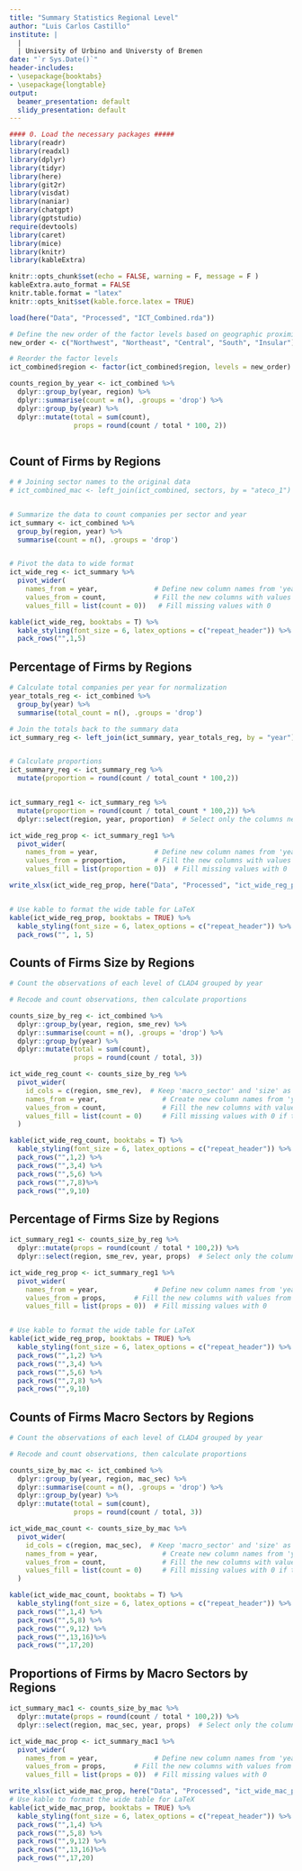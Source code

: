 ```yaml
---
title: "Summary Statistics Regional Level"
author: "Luis Carlos Castillo"
institute: |
  | 
  | University of Urbino and Universty of Bremen
date: "`r Sys.Date()`"
header-includes:
- \usepackage{booktabs}
- \usepackage{longtable}
output:
  beamer_presentation: default
  slidy_presentation: default
---
```


```r
#### 0. Load the necessary packages #####
library(readr)
library(readxl)
library(dplyr)
library(tidyr)
library(here)
library(git2r)
library(visdat)
library(naniar)
library(chatgpt)
library(gptstudio)
require(devtools)
library(caret)
library(mice)
library(knitr)
library(kableExtra)

knitr::opts_chunk$set(echo = FALSE, warning = F, message = F )
kableExtra.auto_format = FALSE
knitr.table.format = "latex"
knitr::opts_knit$set(kable.force.latex = TRUE)

```


```r

load(here("Data", "Processed", "ICT_Combined.rda"))

# Define the new order of the factor levels based on geographic proximity
new_order <- c("Northwest", "Northeast", "Central", "South", "Insular")

# Reorder the factor levels
ict_combined$region <- factor(ict_combined$region, levels = new_order)

counts_region_by_year <- ict_combined %>%
  dplyr::group_by(year, region) %>%
  dplyr::summarise(count = n(), .groups = 'drop') %>%
  dplyr::group_by(year) %>%
  dplyr::mutate(total = sum(count),
                props = round(count / total * 100, 2)) 



```



## Count of Firms by Regions

```r

# # Joining sector names to the original data
# ict_combined_mac <- left_join(ict_combined, sectors, by = "ateco_1")


# Summarize the data to count companies per sector and year
ict_summary <- ict_combined %>%
  group_by(region, year) %>%
  summarise(count = n(), .groups = 'drop')


# Pivot the data to wide format
ict_wide_reg <- ict_summary %>%
  pivot_wider(
    names_from = year,              # Define new column names from 'year'
    values_from = count,            # Fill the new columns with values from 'count'
    values_fill = list(count = 0))   # Fill missing values with 0

kable(ict_wide_reg, booktabs = T) %>%
  kable_styling(font_size = 6, latex_options = c("repeat_header")) %>%   
  pack_rows("",1,5)

```


## Percentage of Firms by Regions

```r


# Calculate total companies per year for normalization
year_totals_reg <- ict_combined %>%
  group_by(year) %>%
  summarise(total_count = n(), .groups = 'drop')

# Join the totals back to the summary data
ict_summary_reg <- left_join(ict_summary, year_totals_reg, by = "year")


# Calculate proportions
ict_summary_reg <- ict_summary_reg %>%
  mutate(proportion = round(count / total_count * 100,2))


ict_summary_reg1 <- ict_summary_reg %>%
  mutate(proportion = round(count / total_count * 100,2)) %>%
  dplyr::select(region, year, proportion)  # Select only the columns needed for pivoting

ict_wide_reg_prop <- ict_summary_reg1 %>%
  pivot_wider(
    names_from = year,              # Define new column names from 'year'
    values_from = proportion,       # Fill the new columns with values from 'proportion'
    values_fill = list(proportion = 0))  # Fill missing values with 0

write_xlsx(ict_wide_reg_prop, here("Data", "Processed", "ict_wide_reg_prop.xlsx"))


# Use kable to format the wide table for LaTeX
kable(ict_wide_reg_prop, booktabs = TRUE) %>%
  kable_styling(font_size = 6, latex_options = c("repeat_header")) %>%
  pack_rows("", 1, 5)

```





## Counts of Firms Size by Regions


```r
# Count the observations of each level of CLAD4 grouped by year

# Recode and count observations, then calculate proportions

counts_size_by_reg <- ict_combined %>%
  dplyr::group_by(year, region, sme_rev) %>%
  dplyr::summarise(count = n(), .groups = 'drop') %>%
  dplyr::group_by(year) %>%
  dplyr::mutate(total = sum(count),
                props = round(count / total, 3)) 

ict_wide_reg_count <- counts_size_by_reg %>%
  pivot_wider(
    id_cols = c(region, sme_rev),  # Keep 'macro_sector' and 'size' as row identifiers
    names_from = year,                # Create new column names from 'year'
    values_from = count,              # Fill the new columns with values from 'count'
    values_fill = list(count = 0)     # Fill missing values with 0 if there's no count for a given year
  )

kable(ict_wide_reg_count, booktabs = T) %>%
  kable_styling(font_size = 6, latex_options = c("repeat_header")) %>%   
  pack_rows("",1,2) %>%   
  pack_rows("",3,4) %>%   
  pack_rows("",5,6) %>%   
  pack_rows("",7,8)%>%   
  pack_rows("",9,10)

```


## Percentage of Firms Size by Regions

```r


ict_summary_reg1 <- counts_size_by_reg %>%
  dplyr::mutate(props = round(count / total * 100,2)) %>%
  dplyr::select(region, sme_rev, year, props)  # Select only the columns needed for pivoting

ict_wide_reg_prop <- ict_summary_reg1 %>%
  pivot_wider(
    names_from = year,              # Define new column names from 'year'
    values_from = props,       # Fill the new columns with values from 'proportion'
    values_fill = list(props = 0))  # Fill missing values with 0


# Use kable to format the wide table for LaTeX
kable(ict_wide_reg_prop, booktabs = TRUE) %>%
  kable_styling(font_size = 6, latex_options = c("repeat_header")) %>%   
  pack_rows("",1,2) %>%   
  pack_rows("",3,4) %>%   
  pack_rows("",5,6) %>%   
  pack_rows("",7,8) %>%   
  pack_rows("",9,10)

```


## Counts of Firms Macro Sectors by Regions

```r
# Count the observations of each level of CLAD4 grouped by year

# Recode and count observations, then calculate proportions

counts_size_by_mac <- ict_combined %>%
  dplyr::group_by(year, region, mac_sec) %>%
  dplyr::summarise(count = n(), .groups = 'drop') %>%
  dplyr::group_by(year) %>%
  dplyr::mutate(total = sum(count),
                props = round(count / total, 3)) 

ict_wide_mac_count <- counts_size_by_mac %>%
  pivot_wider(
    id_cols = c(region, mac_sec),  # Keep 'macro_sector' and 'size' as row identifiers
    names_from = year,                # Create new column names from 'year'
    values_from = count,              # Fill the new columns with values from 'count'
    values_fill = list(count = 0)     # Fill missing values with 0 if there's no count for a given year
  )

kable(ict_wide_mac_count, booktabs = T) %>%
  kable_styling(font_size = 6, latex_options = c("repeat_header")) %>%   
  pack_rows("",1,4) %>%   
  pack_rows("",5,8) %>%   
  pack_rows("",9,12) %>%   
  pack_rows("",13,16)%>%   
  pack_rows("",17,20)

```


## Proportions of Firms by Macro Sectors by Regions


```r


ict_summary_mac1 <- counts_size_by_mac %>%
  dplyr::mutate(props = round(count / total * 100,2)) %>%
  dplyr::select(region, mac_sec, year, props)  # Select only the columns needed for pivoting

ict_wide_mac_prop <- ict_summary_mac1 %>%
  pivot_wider(
    names_from = year,              # Define new column names from 'year'
    values_from = props,       # Fill the new columns with values from 'proportion'
    values_fill = list(props = 0))  # Fill missing values with 0

write_xlsx(ict_wide_mac_prop, here("Data", "Processed", "ict_wide_mac_prop.xlsx"))
# Use kable to format the wide table for LaTeX
kable(ict_wide_mac_prop, booktabs = TRUE) %>%
  kable_styling(font_size = 6, latex_options = c("repeat_header")) %>%   
  pack_rows("",1,4) %>%   
  pack_rows("",5,8) %>%   
  pack_rows("",9,12) %>%   
  pack_rows("",13,16)%>%   
  pack_rows("",17,20)

```

